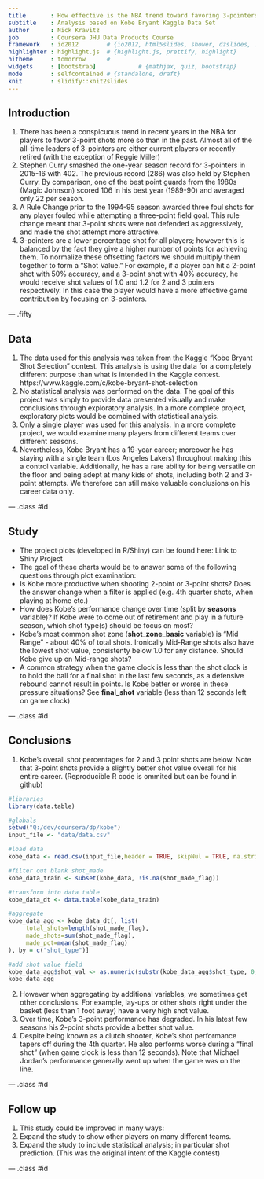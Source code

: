 ```yaml
---
title       : How effective is the NBA trend toward favoring 3-pointers?
subtitle    : Analysis based on Kobe Bryant Kaggle Data Set
author      : Nick Kravitz
job         : Coursera JHU Data Products Course
framework   : io2012        # {io2012, html5slides, shower, dzslides, ...}
highlighter : highlight.js  # {highlight.js, prettify, highlight}
hitheme     : tomorrow      # 
widgets     : [bootstrap]            # {mathjax, quiz, bootstrap}
mode        : selfcontained # {standalone, draft}
knit        : slidify::knit2slides
---
```


## Introduction

1. There has been a conspicuous trend in recent years in the NBA for players to favor 3-point shots more so than in the past. Almost all of the all-time leaders of 3-pointers are either current players or recently retired (with the exception of Reggie Miller) 
2. Stephen Curry smashed the one-year season record for 3-pointers in 2015-16 with 402. The previous record (286) was also held by Stephen Curry. By comparison, one of the best point guards from the 1980s (Magic Johnson) scored 106 in his best year (1989-90) and averaged only 22 per season. 
3. A Rule Change prior to the 1994-95 season awarded three foul shots for any player fouled while attempting a three-point field goal. This rule change meant that 3-point shots were not defended as aggressively, and made the shot attempt more attractive. 
4. 3-pointers are a lower percentage shot for all players; however this is balanced by the fact they give a higher number of points for achieving them. To normalize these offsetting factors we should multiply them together to form a "Shot Value." For example, if a player can hit a 2-point shot with 50% accuracy, and a 3-point shot with 40% accuracy, he would receive shot values of 1.0 and 1.2 for 2 and 3 pointers respectively. In this case the player would have a more effective game contribution by focusing on 3-pointers.

--- .fifty

## Data

1. The data used for this analysis was taken from the Kaggle "Kobe Bryant Shot Selection" contest. This analysis is using the data for a completely different purpose than what is intended in the Kaggle contest.  https://www.kaggle.com/c/kobe-bryant-shot-selection
2. No statistical analysis was performed on the data. The goal of this project was simply to provide data presented visually and make conclusions through exploratory analysis. In a more complete project, exploratory plots would be combined with statistical analysis. 
3. Only a single player was used for this analysis. In a more complete project, we would examine many players from different teams over different seasons. 
4. Nevertheless, Kobe Bryant has a 19-year career; moreover he has staying with a single team (Los Angeles Lakers) throughout making this a control variable. Additionally, he has a rare ability for being versatile on the floor and being adept at many kids of shots, including both 2 and 3-point attempts. We therefore can still make valuable conclusions on his career data only. 

--- .class #id 

## Study

-  The project plots (developed in R/Shiny) can be found here: Link to Shiny Project
- The goal of these charts would be to answer some of the following questions through plot examination:
- Is Kobe more productive when shooting 2-point or 3-point shots? Does the answer change when a filter is applied (e.g. 4th quarter shots, when playing at home etc.)
- How does Kobe's performance change over time (split by **seasons** variable)? If Kobe were to come out of retirement and play in a future season, which shot type(s) should be focus on most?
- Kobe's most common shot zone (**shot_zone_basic** variable) is "Mid Range" - about 40% of total shots. Ironically Mid-Range shots also have the lowest shot value, consistenty below 1.0 for any distance. Should Kobe give up on Mid-range shots?
- A common strategy when the game clock is less than the shot clock is to hold the ball for a final shot in the last few seconds, as a defensive rebound cannot result in points. Is Kobe better or worse in these pressure situations? See **final_shot** variable (less than 12 seconds left on game clock)

--- .class #id 

## Conclusions

1. Kobe's overall shot percentages for 2 and 3 point shots are below. Note that 3-point shots provide a slightly better shot value overall for his entire career. (Reproducible R code is ommited but can be found in github)
```r
#libraries
library(data.table)

#globals
setwd("Q:/dev/coursera/dp/kobe")
input_file <- "data/data.csv"

#load data
kobe_data <- read.csv(input_file,header = TRUE, skipNul = TRUE, na.strings = c('NULL', 'NA'))

#filter out blank shot_made
kobe_data_train <- subset(kobe_data, !is.na(shot_made_flag)) 

#transform into data table
kobe_data_dt <- data.table(kobe_data_train)

#aggregate
kobe_data_agg <- kobe_data_dt[, list(
     total_shots=length(shot_made_flag), 
     made_shots=sum(shot_made_flag), 
     made_pct=mean(shot_made_flag)
), by = c("shot_type")]

#add shot value field
kobe_data_agg$shot_val <- as.numeric(substr(kobe_data_agg$shot_type, 0, 1)) * kobe_data_agg$made_pct
kobe_data_agg
```
2. However when aggregating by additional variables, we sometimes get other conclusions. For example, lay-ups or other shots right under the basket (less than 1 foot away) have a very high shot value. 
3. Over time, Kobe's 3-point performance has degraded. In his latest few seasons his 2-point shots provide a better shot value. 
4. Despite being known as a clutch shooter, Kobe's shot performance tapers off during the 4th quarter. He also performs worse during a "final shot" (when game clock is less than 12 seconds). Note that Michael Jordan's performance generally went up when the game was on the line. 

--- .class #id 

## Follow up

1. This study could be improved in many ways:
2. Expand the study to show other players on many different teams. 
3. Expand the study to include statistical analysis; in particular shot prediction. (This was the original intent of the Kaggle contest)

--- .class #id 






